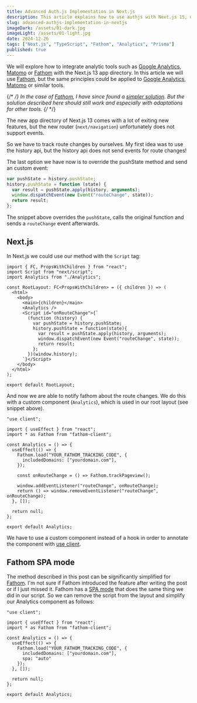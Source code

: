 ```yaml
---
title: Advanced Auth.js Implementation in Next.js
description: This article explains how to use authjs with Next.js 15, using Prisma.
slug: advanced-authjs-implementation-in-nextjs
imageDark: /assets/01-dark.jpg
imageLight: /assets/01-light.jpg
date: 2024-12-26
tags: ["Next.js", "TypeScript", "Fathom", "Analytics", "Prisma"]
published: true
---
```

We will explore how to integrate analytic tools such as [Google Analytics](https://analytics.google.com), [Matomo](https://matomo.org) or [Fathom](https://usefathom.com/) with the Next.js 13 app directory.
In this article we will use [Fathom](https://usefathom.com/), but the same principles could be applied to [Google Analytics](https://analytics.google.com), [Matomo](https://matomo.org) or similar tools.

{/* <Notification type="info" title="Update"> */}
  In the case of [Fathom](https://usefathom.com/), I have since found a [simpler solution](#fathom-spa-mode).
  But the solution described here should still work and especially with adaptations for other tools.
{/* </Notification> */}

The new app directory of Next.js 13 comes with a lot of exiting new features,
but the new router (`next/navigation`) unfortunately does not support events.

So we have to track route changes by ourselves.
My first idea was to use the history api, but the history api does not send events for route changes!

The last option we have now is to override the pushState method and send an custom event:

```js
var pushState = history.pushState;
history.pushState = function (state) {
  var result = pushState.apply(history, arguments);
  window.dispatchEvent(new Event("routeChange", state));
  return result;
};
```

The snippet above overrides the `pushState`, calls the original function and
sends a `routeChange` event afterwards.

## Next.js

In Next.js we could use our method with the `Script` tag:

```tsx app/layout.tsx focus=2:3,9:19
import { FC, PropsWithChildren } from "react";
import Script from "next/script";
import Analytics from "./Analytics";

const RootLayout: FC<PropsWithChildren> = ({ children }) => (
  <html>
    <body>
      <main>{children}</main>
      <Analytics />
      <Script id="onRouteChange">{`
        (function (history) {
          var pushState = history.pushState;
          history.pushState = function(state){
            var result = pushState.apply(history, arguments);
            window.dispatchEvent(new Event("routeChange", state));
            return result;
          };
        })(window.history);
      `}</Script>
    </body>
  </html>
);

export default RootLayout;
```

And now we are able to notify fathom about the route changes.
We do this with a custom component (`Analytics`), which is used in our root layout (see snippet above).

```tsx app/app/analytics.tsx
"use client";

import { useEffect } from "react";
import * as Fathom from "fathom-client";

const Analytics = () => {
  useEffect(() => {
    Fathom.load("YOUR_FATHOM_TRACKING_CODE", {
      includedDomains: ["yourdomain.com"],
    });

    const onRouteChange = () => Fathom.trackPageview();

    window.addEventListener("routeChange", onRouteChange);
    return () => window.removeEventListener("routeChange", onRouteChange);
  }, []);

  return null;
};

export default Analytics;
```

We have to use a custom component instead of a hook in order to annotate the component with [use client](https://beta.nextjs.org/docs/rendering/server-and-client-components#client-components).

## Fathom SPA mode

The method described in this post can be significantly simplified for [Fathom](https://usefathom.com).
I'm not sure if Fathom introduced the feature after writing the post or if I just missed it.
Fathom has a [SPA mode](https://usefathom.com/docs/script/script-advanced#spa) that does the same thing we did in our script.
So we can remove the script from the layout and simplify our Analytics component as follows:

```tsx app/Analytics.tsx
"use client";

import { useEffect } from "react";
import * as Fathom from "fathom-client";

const Analytics = () => {
  useEffect(() => {
    Fathom.load("YOUR_FATHOM_TRACKING_CODE", {
      includedDomains: ["yourdomain.com"],
      spa: "auto"
    });
  }, []);

  return null;
};

export default Analytics;
```